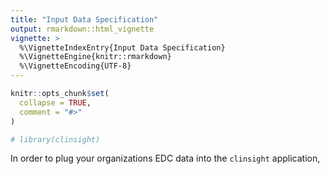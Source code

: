 ```yaml
---
title: "Input Data Specification"
output: rmarkdown::html_vignette
vignette: >
  %\VignetteIndexEntry{Input Data Specification}
  %\VignetteEngine{knitr::rmarkdown}
  %\VignetteEncoding{UTF-8}
---
```


```r
knitr::opts_chunk$set(
  collapse = TRUE,
  comment = "#>"
)
```

```r
# library(clinsight)
```

In order to plug your organizations EDC data into the `clinsight` application, 